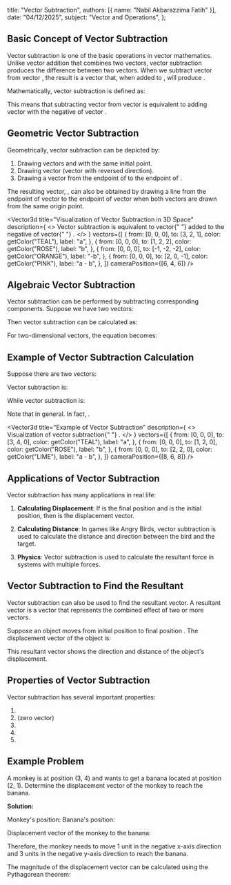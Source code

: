 
  title: "Vector Subtraction",
  authors: [{ name: "Nabil Akbarazzima Fatih" }],
  date: "04/12/2025",
  subject: "Vector and Operations",
};

## Basic Concept of Vector Subtraction

Vector subtraction is one of the basic operations in vector mathematics. Unlike vector addition that combines two vectors, vector subtraction produces the difference between two vectors. When we subtract vector <InlineMath math="\vec{b}" /> from vector <InlineMath math="\vec{a}" />, the result is a vector that, when added to <InlineMath math="\vec{b}" />, will produce <InlineMath math="\vec{a}" />.

Mathematically, vector subtraction is defined as:

<BlockMath math="\vec{a} - \vec{b} = \vec{a} + (-\vec{b})" />

This means that subtracting vector <InlineMath math="\vec{b}" /> from vector <InlineMath math="\vec{a}" /> is equivalent to adding vector <InlineMath math="\vec{a}" /> with the negative of vector <InlineMath math="\vec{b}" />.

## Geometric Vector Subtraction

Geometrically, vector subtraction <InlineMath math="\vec{a} - \vec{b}" /> can be depicted by:

1. Drawing vectors <InlineMath math="\vec{a}" /> and <InlineMath math="\vec{b}" /> with the same initial point.
2. Drawing vector <InlineMath math="-\vec{b}" /> (vector <InlineMath math="\vec{b}" /> with reversed direction).
3. Drawing a vector from the endpoint of <InlineMath math="\vec{b}" /> to the endpoint of <InlineMath math="\vec{a}" />.

The resulting vector, <InlineMath math="\vec{a} - \vec{b}" />, can also be obtained by drawing a line from the endpoint of vector <InlineMath math="\vec{b}" /> to the endpoint of vector <InlineMath math="\vec{a}" /> when both vectors are drawn from the same origin point.

<Vector3d
  title="Visualization of Vector Subtraction in 3D Space"
  description={
    <>
      Vector subtraction <InlineMath math="a - b" /> is equivalent to vector{" "}
      <InlineMath math="a" /> added to the negative of vector{" "}
      <InlineMath math="b" />.
    </>
  }
  vectors={[
    {
      from: [0, 0, 0],
      to: [3, 2, 1],
      color: getColor("TEAL"),
      label: "a",
    },
    {
      from: [0, 0, 0],
      to: [1, 2, 2],
      color: getColor("ROSE"),
      label: "b",
    },
    {
      from: [0, 0, 0],
      to: [-1, -2, -2],
      color: getColor("ORANGE"),
      label: "-b",
    },
    {
      from: [0, 0, 0],
      to: [2, 0, -1],
      color: getColor("PINK"),
      label: "a - b",
    },
  ]}
  cameraPosition={[6, 4, 6]}
/>

## Algebraic Vector Subtraction

Vector subtraction can be performed by subtracting corresponding components. Suppose we have two vectors:

<div className="flex flex-col gap-4">
  <BlockMath math="\vec{a} = (a_1, a_2, a_3)" />
  <BlockMath math="\vec{b} = (b_1, b_2, b_3)" />
</div>

Then vector subtraction <InlineMath math="\vec{a} - \vec{b}" /> can be calculated as:

<BlockMath math="\vec{a} - \vec{b} = (a_1 - b_1, a_2 - b_2, a_3 - b_3)" />

For two-dimensional vectors, the equation becomes:

<BlockMath math="\vec{a} - \vec{b} = (a_1 - b_1, a_2 - b_2)" />

## Example of Vector Subtraction Calculation

Suppose there are two vectors:

<div className="flex flex-col gap-4">
  <BlockMath math="\vec{a} = (3, 4)" />
  <BlockMath math="\vec{b} = (1, 2)" />
</div>

Vector subtraction <InlineMath math="\vec{a} - \vec{b}" /> is:

<BlockMath math="\vec{a} - \vec{b} = (3, 4) - (1, 2) = (3-1, 4-2) = (2, 2)" />

While vector subtraction <InlineMath math="\vec{b} - \vec{a}" /> is:

<BlockMath math="\vec{b} - \vec{a} = (1, 2) - (3, 4) = (1-3, 2-4) = (-2, -2)" />

Note that <InlineMath math="\vec{a} - \vec{b} \neq \vec{b} - \vec{a}" /> in general. In fact, <InlineMath math="\vec{a} - \vec{b} = -(\vec{b} - \vec{a})" />.

<Vector3d
  title="Example of Vector Subtraction"
  description={
    <>
      Visualization of vector subtraction{" "}
      <InlineMath math="a - b = (3,4,0) - (1,2,0) = (2,2,0)" />.
    </>
  }
  vectors={[
    {
      from: [0, 0, 0],
      to: [3, 4, 0],
      color: getColor("TEAL"),
      label: "a",
    },
    {
      from: [0, 0, 0],
      to: [1, 2, 0],
      color: getColor("ROSE"),
      label: "b",
    },
    {
      from: [0, 0, 0],
      to: [2, 2, 0],
      color: getColor("LIME"),
      label: "a - b",
    },
  ]}
  cameraPosition={[8, 6, 8]}
/>

## Applications of Vector Subtraction

Vector subtraction has many applications in real life:

1. **Calculating Displacement**: If <InlineMath math="\vec{a}" /> is the final position and <InlineMath math="\vec{b}" /> is the initial position, then <InlineMath math="\vec{a} - \vec{b}" /> is the displacement vector.

2. **Calculating Distance**: In games like Angry Birds, vector subtraction is used to calculate the distance and direction between the bird and the target.

3. **Physics**: Vector subtraction is used to calculate the resultant force in systems with multiple forces.

## Vector Subtraction to Find the Resultant

Vector subtraction can also be used to find the resultant vector. A resultant vector is a vector that represents the combined effect of two or more vectors.

Suppose an object moves from initial position <InlineMath math="\vec{p}_1" /> to final position <InlineMath math="\vec{p}_2" />. The displacement vector of the object is:

<BlockMath math="\vec{d} = \vec{p}_2 - \vec{p}_1" />

This resultant vector shows the direction and distance of the object's displacement.

## Properties of Vector Subtraction

Vector subtraction has several important properties:

1. <InlineMath math="\vec{a} - \vec{b} = \vec{a} + (-\vec{b})" />
2. <InlineMath math="\vec{a} - \vec{a} = \vec{0}" /> (zero vector)
3. <InlineMath math="\vec{a} - \vec{0} = \vec{a}" />
4. <InlineMath math="\vec{0} - \vec{a} = -\vec{a}" />
5. <InlineMath math="\vec{a} - \vec{b} = -(\vec{b} - \vec{a})" />

## Example Problem

A monkey is at position (3, 4) and wants to get a banana located at position (2, 1). Determine the displacement vector of the monkey to reach the banana.

**Solution:**

Monkey's position: <InlineMath math="\vec{m} = (3, 4)" />
Banana's position: <InlineMath math="\vec{p} = (2, 1)" />

Displacement vector of the monkey to the banana:

<BlockMath math="\vec{d} = \vec{p} - \vec{m} = (2, 1) - (3, 4) = (2-3, 1-4) = (-1, -3)" />

Therefore, the monkey needs to move 1 unit in the negative x-axis direction and 3 units in the negative y-axis direction to reach the banana.

The magnitude of the displacement vector can be calculated using the Pythagorean theorem:

<BlockMath math="|\vec{d}| = \sqrt{(-1)^2 + (-3)^2} = \sqrt{1 + 9} = \sqrt{10} \approx 3.16" />
